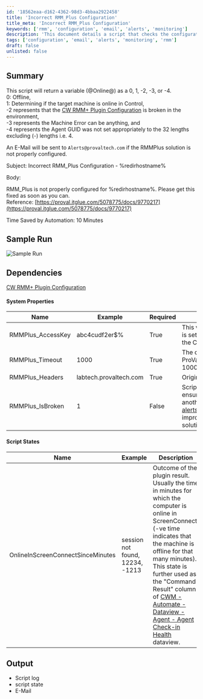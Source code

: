 ```yaml
---
id: '18562eaa-d162-4362-98d3-4bbaa2922458'
title: 'Incorrect RMM_Plus Configuration'
title_meta: 'Incorrect RMM_Plus Configuration'
keywords: ['rmm', 'configuration', 'email', 'alerts', 'monitoring']
description: 'This document details a script that checks the configuration of the RMM_Plus solution and sends an alert email if it is not properly configured. It outlines possible outcomes, system properties required for the script to run, and provides a sample run of the script.'
tags: ['configuration', 'email', 'alerts', 'monitoring', 'rmm']
draft: false
unlisted: false
---
```

## Summary

This script will return a variable (@Online@) as a 0, 1, -2, -3, or -4.  
0: Offline,  
1: Determining if the target machine is online in Control,  
-2 represents that the [CW RMM+ Plugin Configuration](https://proval.itglue.com/5078775/docs/9770217) is broken in the environment,  
-3 represents the Machine Error can be anything, and  
-4 represents the Agent GUID was not set appropriately to the 32 lengths excluding (-) lengths i.e. 4.

An E-Mail will be sent to `Alerts@provaltech.com` if the RMMPlus solution is not properly configured.

Subject: Incorrect RMM_Plus Configuration - %redirhostname%

Body: 

RMM_Plus is not properly configured for %redirhostname%. Please get this fixed as soon as you can.  
Reference: [https://proval.itglue.com/5078775/docs/9770217](https://proval.itglue.com/5078775/docs/9770217)

Time Saved by Automation: 10 Minutes

## Sample Run

![Sample Run](../../../static/img/ScreenConnect-Client---Connectivity---Audit/image_1.png)

## Dependencies

[CW RMM+ Plugin Configuration](https://proval.itglue.com/5078775/docs/9770217)

#### System Properties

| Name                  | Example              | Required | Description                                                                                         |
|-----------------------|----------------------|----------|-----------------------------------------------------------------------------------------------------|
| RMMPlus_AccessKey     | abc4cudf2er$%        | True     | This will be the access key that is set in the RMM+ extension on the Control server.              |
| RMMPlus_Timeout       | 1000                 | True     | The command timeout. The ProVal standard is to set this to 1000.                                  |
| RMMPlus_Headers       | labtech.provaltech.com | True     | Origin:automate.yourserver.com                                                                      |
| RMMPlus_IsBroken      | 1                    | False    | Script will set this property to ensure that it does not send another email to [alerts@provaltech.com](mailto:alerts@provaltech.com) for the improperly configured RMM+ solution. |

#### Script States

| Name                             | Example                   | Description                                                                                                                                                                                                         |
|----------------------------------|---------------------------|---------------------------------------------------------------------------------------------------------------------------------------------------------------------------------------------------------------------|
| OnlineInScreenConnectSinceMinutes | session not found, 12234, -1213 | Outcome of the plugin result. Usually the time in minutes for which the computer is online in ScreenConnect. (-ve time indicates that the machine is offline for that many minutes). This state is further used as the "Command Result" column of [CWM - Automate - Dataview - Agent - Agent Check-in Health](https://proval.itglue.com/DOC-5078775-7963731) dataview. |

## Output

- Script log
- script state
- E-Mail












